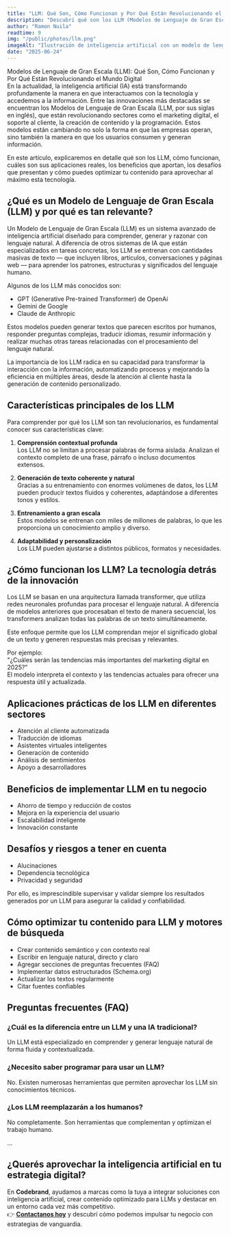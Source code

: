 ```yaml
---
title: "LLM: Qué Son, Cómo Funcionan y Por Qué Están Revolucionando el Mundo Digital"
description: "Descubrí qué son los LLM (Modelos de Lenguaje de Gran Escala), cómo funcionan, sus beneficios, aplicaciones reales y cómo adaptar tu contenido para esta nueva era de la inteligencia artificial."
author: "Ramon Nuila"
readtime: 9
img: "/public/photos/llm.png"
imageAlt: "Ilustración de inteligencia artificial con un modelo de lenguaje procesando datos"
date: "2025-06-24"
---
```


Modelos de Lenguaje de Gran Escala (LLM): Qué Son, Cómo Funcionan y Por Qué Están Revolucionando el Mundo Digital  
En la actualidad, la inteligencia artificial (IA) está transformando profundamente la manera en que interactuamos con la tecnología y accedemos a la información. Entre las innovaciones más destacadas se encuentran los Modelos de Lenguaje de Gran Escala (LLM, por sus siglas en inglés), que están revolucionando sectores como el marketing digital, el soporte al cliente, la creación de contenido y la programación. Estos modelos están cambiando no solo la forma en que las empresas operan, sino también la manera en que los usuarios consumen y generan información.

En este artículo, explicaremos en detalle qué son los LLM, cómo funcionan, cuáles son sus aplicaciones reales, los beneficios que aportan, los desafíos que presentan y cómo puedes optimizar tu contenido para aprovechar al máximo esta tecnología.

## ¿Qué es un Modelo de Lenguaje de Gran Escala (LLM) y por qué es tan relevante?

Un Modelo de Lenguaje de Gran Escala (LLM) es un sistema avanzado de inteligencia artificial diseñado para comprender, generar y razonar con lenguaje natural. A diferencia de otros sistemas de IA que están especializados en tareas concretas, los LLM se entrenan con cantidades masivas de texto — que incluyen libros, artículos, conversaciones y páginas web — para aprender los patrones, estructuras y significados del lenguaje humano.

Algunos de los LLM más conocidos son:

- GPT (Generative Pre-trained Transformer) de OpenAi
- Gemini de Google
- Claude de Anthropic

Estos modelos pueden generar textos que parecen escritos por humanos, responder preguntas complejas, traducir idiomas, resumir información y realizar muchas otras tareas relacionadas con el procesamiento del lenguaje natural.

La importancia de los LLM radica en su capacidad para transformar la interacción con la información, automatizando procesos y mejorando la eficiencia en múltiples áreas, desde la atención al cliente hasta la generación de contenido personalizado.

## Características principales de los LLM

Para comprender por qué los LLM son tan revolucionarios, es fundamental conocer sus características clave:

1. **Comprensión contextual profunda**  
   Los LLM no se limitan a procesar palabras de forma aislada. Analizan el contexto completo de una frase, párrafo o incluso documentos extensos.

2. **Generación de texto coherente y natural**  
   Gracias a su entrenamiento con enormes volúmenes de datos, los LLM pueden producir textos fluidos y coherentes, adaptándose a diferentes tonos y estilos.

3. **Entrenamiento a gran escala**  
   Estos modelos se entrenan con miles de millones de palabras, lo que les proporciona un conocimiento amplio y diverso.

4. **Adaptabilidad y personalización**  
   Los LLM pueden ajustarse a distintos públicos, formatos y necesidades.

## ¿Cómo funcionan los LLM? La tecnología detrás de la innovación

Los LLM se basan en una arquitectura llamada transformer, que utiliza redes neuronales profundas para procesar el lenguaje natural. A diferencia de modelos anteriores que procesaban el texto de manera secuencial, los transformers analizan todas las palabras de un texto simultáneamente.

Este enfoque permite que los LLM comprendan mejor el significado global de un texto y generen respuestas más precisas y relevantes.

Por ejemplo:  
"¿Cuáles serán las tendencias más importantes del marketing digital en 2025?"  
El modelo interpreta el contexto y las tendencias actuales para ofrecer una respuesta útil y actualizada.

## Aplicaciones prácticas de los LLM en diferentes sectores

- Atención al cliente automatizada  
- Traducción de idiomas  
- Asistentes virtuales inteligentes  
- Generación de contenido  
- Análisis de sentimientos  
- Apoyo a desarrolladores

## Beneficios de implementar LLM en tu negocio

- Ahorro de tiempo y reducción de costos  
- Mejora en la experiencia del usuario  
- Escalabilidad inteligente  
- Innovación constante

## Desafíos y riesgos a tener en cuenta

- Alucinaciones  
- Dependencia tecnológica  
- Privacidad y seguridad

Por ello, es imprescindible supervisar y validar siempre los resultados generados por un LLM para asegurar la calidad y confiabilidad.

## Cómo optimizar tu contenido para LLM y motores de búsqueda

- Crear contenido semántico y con contexto real  
- Escribir en lenguaje natural, directo y claro  
- Agregar secciones de preguntas frecuentes (FAQ)  
- Implementar datos estructurados (Schema.org)  
- Actualizar los textos regularmente  
- Citar fuentes confiables

## Preguntas frecuentes (FAQ)

### ¿Cuál es la diferencia entre un LLM y una IA tradicional?

Un LLM está especializado en comprender y generar lenguaje natural de forma fluida y contextualizada.

### ¿Necesito saber programar para usar un LLM?

No. Existen numerosas herramientas que permiten aprovechar los LLM sin conocimientos técnicos.

### ¿Los LLM reemplazarán a los humanos?

No completamente. Son herramientas que complementan y optimizan el trabajo humano.

...
## ¿Querés aprovechar la inteligencia artificial en tu estrategia digital?

En **Codebrand**, ayudamos a marcas como la tuya a integrar soluciones con inteligencia artificial, crear contenido optimizado para LLMs y destacar en un entorno cada vez más competitivo.  
👉 **[Contactanos hoy](#)** y descubrí cómo podemos impulsar tu negocio con estrategias de vanguardia.

<script type="application/ld+json">
{`
{
  "@context": "https://schema.org",
  "@type": "Article",
  "headline": "Modelos de Lenguaje de Gran Escala (LLM): Qué Son, Cómo Funcionan y Por Qué Están Revolucionando el Mundo Digital",
  "description": "Descubrí qué son los LLM (Modelos de Lenguaje de Gran Escala), cómo funcionan, sus beneficios, aplicaciones reales y cómo adaptar tu contenido para esta nueva era de la inteligencia artificial.",
  "author": {
    "@type": "Organization",
    "name": ""
  },
  "datePublished": "2025-06-24",
  "mainEntityOfPage": {
    "@type": "WebPage",
    "@id": "/blog/modelos-de-lenguaje-de-gran-escala-llm"
  }
}
`}
</script>
